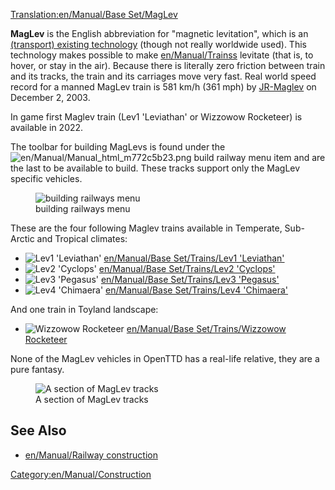 [[Translation:en/Manual/Base Set/MagLev]]
{{fr/Traduction|en/Manual/Base Set/MagLev|0}}
{{en/Manual/Base Set/Types of railways}}

'''MagLev''' is the English abbreviation for "magnetic levitation", which is an [https://www.wikipedia.org/wiki/Maglev (transport) existing technology] (though not really worldwide used). This technology makes possible to make [[en/Manual/Trains]]s levitate (that is, to hover, or stay in the air). Because there is literally zero friction between train and its tracks, the train and its carriages move very fast. Real world speed record for a manned MagLev train is 581 km/h (361 mph) by [https://www.wikipedia.org/wiki/JR-Maglev JR-Maglev] on December 2, 2003.

In game first Maglev train (Lev1 'Leviathan' or Wizzowow Rocketeer) is available in 2022.

The toolbar for building MagLevs is found under the [[File:en/Manual/Manual html m772c5b23.png]] build railway menu item and are the last to be available to build. These tracks support only the MagLev specific vehicles.

[[File:en/Manual/Openttd-rail1.png|none|building railways menu]]

These are the four following Maglev trains available in Temperate, Sub-Arctic and Tropical climates:
*[[File:en/Manual/Base Set/Trains/Lev1leviathan.png|Lev1 'Leviathan']] [[en/Manual/Base Set/Trains/Lev1 'Leviathan']]
*[[File:en/Manual/Base Set/Trains/Lev2cyclops.png|Lev2 'Cyclops']] [[en/Manual/Base Set/Trains/Lev2 'Cyclops']]
*[[File:en/Manual/Base Set/Trains/Lev3pegasus.png|Lev3 'Pegasus']] [[en/Manual/Base Set/Trains/Lev3 'Pegasus']]
*[[File:en/Manual/Base Set/Trains/Lev4chimaerarhead.png|Lev4 'Chimaera']] [[en/Manual/Base Set/Trains/Lev4 'Chimaera']]
And one train in Toyland landscape:
*[[File:en/Manual/Base Set/Trains/Wizzowowrocketeer.png|Wizzowow Rocketeer]] [[en/Manual/Base Set/Trains/Wizzowow Rocketeer]]

None of the MagLev vehicles in OpenTTD has a real-life relative, they are a pure fantasy.

[[File:en/Manual/Base Set/MaglevTemp.png|none|frame|A section of MagLev tracks]]

==See Also==
*[[en/Manual/Railway construction]]

[[Category:en/Manual/Construction]]